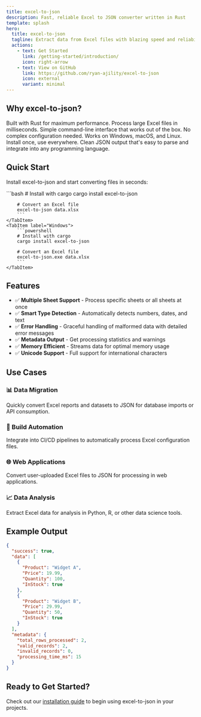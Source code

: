 ```yaml
---
title: excel-to-json
description: Fast, reliable Excel to JSON converter written in Rust
template: splash
hero:
  title: excel-to-json
  tagline: Extract data from Excel files with blazing speed and reliability. Perfect for developers who need a quick and easy way to integrate Excel data into their projects.
  actions:
    - text: Get Started
      link: /getting-started/introduction/
      icon: right-arrow
    - text: View on GitHub
      link: https://github.com/ryan-ajility/excel-to-json
      icon: external
      variant: minimal
---
```



## Why excel-to-json?

<CardGrid stagger>
	<Card title="🚀 Blazing Fast" icon="rocket">
		Built with Rust for maximum performance. Process large Excel files in milliseconds.
	</Card>
	<Card title="🛠️ Easy to Use" icon="seti:config">
		Simple command-line interface that works out of the box. No complex configuration needed.
	</Card>
	<Card title="📦 Cross-Platform" icon="laptop">
		Works on Windows, macOS, and Linux. Install once, use everywhere.
	</Card>
	<Card title="🔧 Developer Friendly" icon="puzzle">
		Clean JSON output that's easy to parse and integrate into any programming language.
	</Card>
</CardGrid>

## Quick Start

Install excel-to-json and start converting files in seconds:

<Tabs>
	<TabItem label="macOS/Linux">
		```bash
		# Install with cargo
		cargo install excel-to-json

		# Convert an Excel file
		excel-to-json data.xlsx
		```
	</TabItem>
	<TabItem label="Windows">
		```powershell
		# Install with cargo
		cargo install excel-to-json

		# Convert an Excel file
		excel-to-json.exe data.xlsx
		```
	</TabItem>
</Tabs>

## Features

- ✅ **Multiple Sheet Support** - Process specific sheets or all sheets at once
- ✅ **Smart Type Detection** - Automatically detects numbers, dates, and text
- ✅ **Error Handling** - Graceful handling of malformed data with detailed error messages
- ✅ **Metadata Output** - Get processing statistics and warnings
- ✅ **Memory Efficient** - Streams data for optimal memory usage
- ✅ **Unicode Support** - Full support for international characters

## Use Cases

<div class="feature-grid">
	<div class="feature-card">
		<h3>📊 Data Migration</h3>
		<p>Quickly convert Excel reports and datasets to JSON for database imports or API consumption.</p>
	</div>
	<div class="feature-card">
		<h3>🔄 Build Automation</h3>
		<p>Integrate into CI/CD pipelines to automatically process Excel configuration files.</p>
	</div>
	<div class="feature-card">
		<h3>🌐 Web Applications</h3>
		<p>Convert user-uploaded Excel files to JSON for processing in web applications.</p>
	</div>
	<div class="feature-card">
		<h3>📈 Data Analysis</h3>
		<p>Extract Excel data for analysis in Python, R, or other data science tools.</p>
	</div>
</div>

## Example Output

```json
{
  "success": true,
  "data": [
    {
      "Product": "Widget A",
      "Price": 19.99,
      "Quantity": 100,
      "InStock": true
    },
    {
      "Product": "Widget B",
      "Price": 29.99,
      "Quantity": 50,
      "InStock": true
    }
  ],
  "metadata": {
    "total_rows_processed": 2,
    "valid_records": 2,
    "invalid_records": 0,
    "processing_time_ms": 15
  }
}
```

## Ready to Get Started?

Check out our [installation guide](/getting-started/installation/) to begin using excel-to-json in your projects.
